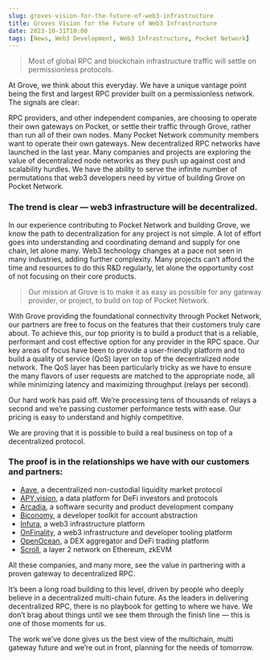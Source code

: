 ```yaml
---
slug: groves-vision-for-the-future-of-web3-infrastructure
title: Groves Vision for the Future of Web3 Infrastructure
date: 2023-10-31T10:00
tags: [News, Web3 Development, Web3 Infrastructure, Pocket Network]
---
```



<Blockquote mb="xl">
  Most of global RPC and blockchain infrastructure traffic will settle on permissionless
  protocols.
</Blockquote>

At Grove, we think about this everyday. We have a unique vantage point being the first and largest RPC provider built on a permissionless network. The signals are clear:

RPC providers, and other independent companies, are choosing to operate their own gateways on Pocket, or settle their traffic through Grove, rather than run all of their own nodes.
Many Pocket Network community members want to operate their own gateways.
New decentralized RPC networks have launched in the last year.
Many companies and projects are exploring the value of decentralized node networks as they push up against cost and scalability hurdles. We have the ability to serve the infinite number of permutations that web3 developers need by virtue of building Grove on Pocket Network.

<!-- truncate -->

### The trend is clear — web3 infrastructure will be decentralized.

In our experience contributing to Pocket Network and building Grove, we know the path to decentralization for any project is not simple. A lot of effort goes into understanding and coordinating demand and supply for one chain, let alone many. Web3 technology changes at a pace not seen in many industries, adding further complexity. Many projects can’t afford the time and resources to do this R&D regularly, let alone the opportunity cost of not focusing on their core products.

<Blockquote mb="xl">
  Our mission at Grove is to make it as easy as possible for any gateway provider, or
  project, to build on top of Pocket Network.
</Blockquote>

With Grove providing the foundational connectivity through Pocket Network, our partners are free to focus on the features that their customers truly care about. To achieve this, our top priority is to build a product that is a reliable, performant and cost effective option for any provider in the RPC space. Our key areas of focus have been to provide a user-friendly platform and to build a quality of service (QoS) layer on top of the decentralized node network. The QoS layer has been particularly tricky as we have to ensure the many flavors of user requests are matched to the appropriate node, all while minimizing latency and maximizing throughput (relays per second).

Our hard work has paid off. We’re processing tens of thousands of relays a second and we’re passing customer performance tests with ease. Our pricing is easy to understand and highly competitive.

We are proving that it is possible to build a real business on top of a decentralized protocol.

### The proof is in the relationships we have with our customers and partners:

- [Aave](https://aave.com/), a decentralized non-custodial liquidity market protocol
- [APY.vision](https://apy.vision/), a data platform for DeFi investors and protocols
- [Arcadia](https://arcadia.agency/), a software security and product development company
- [Biconomy](https://www.biconomy.io/), a developer toolkit for account abstraction
- [Infura](https://www.infura.io/), a web3 infrastructure platform
- [OnFinality](https://onfinality.io/), a web3 infrastructure and developer tooling platform
- [OpenOcean](https://openocean.finance/), a DEX aggregator and DeFi trading platform
- [Scroll](https://scroll.io/), a layer 2 network on Ethereum, zkEVM

All these companies, and many more, see the value in partnering with a proven gateway to decentralized RPC.

It’s been a long road building to this level, driven by people who deeply believe in a decentralized multi-chain future. As the leaders in delivering decentralized RPC, there is no playbook for getting to where we have. We don’t brag about things until we see them through the finish line — this is one of those moments for us.

The work we’ve done gives us the best view of the multichain, multi gateway future and we’re out in front, planning for the needs of tomorrow.
